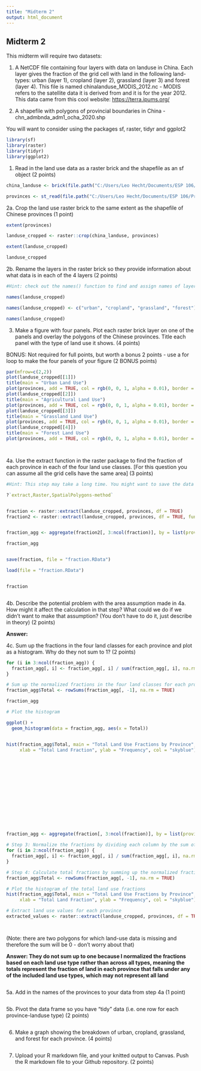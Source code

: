 ```yaml
---
title: "Midterm 2"
output: html_document
---
```


## Midterm 2

This midterm will require two datasets:

1. A NetCDF file containing four layers with data on landuse in China. Each layer gives the fraction of the grid cell with land in the following land-types: urban (layer 1), cropland (layer 2), grassland (layer 3) and forest (layer 4). This file is named chinalanduse_MODIS_2012.nc - MODIS refers to the satellite data it is derived from and it is for the year 2012. This data came from this cool website: <https://terra.ipums.org/>

2. A shapefile with polygons of provincial boundaries in China - chn_admbnda_adm1_ocha_2020.shp

You will want to consider using the packages sf, raster, tidyr and ggplot2

```r

library(sf)
library(raster)
library(tidyr)
library(ggplot2)


```

1. Read in the land use data as a raster brick and the shapefile as an sf object (2 points)

```r

china_landuse <- brick(file.path("C:/Users/Leo Hecht/Documents/ESP 106/chinalanduse_MODIS_2012.nc"))

provinces <- st_read(file.path("C:/Users/Leo Hecht/Documents/ESP 106/Province Shapefile/chn_admbnda_adm1_ocha_2020.shp"))


```

2a. Crop the land use raster brick to the same extent as the shapefile of Chinese provinces (1 point)

```r

extent(provinces)

landuse_cropped <- raster::crop(china_landuse, provinces)

extent(landuse_cropped) 

landuse_cropped


```

2b. Rename the layers in the raster brick so they provide information about what data is in each of the 4 layers (2 points)

```r

#Hint: check out the names() function to find and assign names of layers of raster objects

names(landuse_cropped)

names(landuse_cropped) <- c("urban", "cropland", "grassland", "forest")

names(landuse_cropped)


```

3. Make a figure with four panels. Plot each raster brick layer on one of the panels and overlay the polygons of the Chinese provinces. Title each panel with the type of land use it shows. (4 points)

BONUS: Not required for full points, but worth a bonus 2 points - use a for loop to make the four panels of your figure (2 BONUS points)

```r


par(mfrow=c(2,2))
plot(landuse_cropped[[1]])
title(main = "Urban Land Use")
plot(provinces, add = TRUE, col = rgb(0, 0, 1, alpha = 0.01), border = "black")
plot(landuse_cropped[[2]])
title(main = "Agricultural Land Use")
plot(provinces, add = TRUE, col = rgb(0, 0, 1, alpha = 0.01), border = "black")
plot(landuse_cropped[[3]])
title(main = "Grassland Land Use")
plot(provinces, add = TRUE, col = rgb(0, 0, 1, alpha = 0.01), border = "black")
plot(landuse_cropped[[4]])
title(main = "Forest Land Use")
plot(provinces, add = TRUE, col = rgb(0, 0, 1, alpha = 0.01), border = "black")




```

4a. Use the extract function in the raster package to find the fraction of each province in each of the four land use classes. [For this question you can assume all the grid cells have the same area] (3 points)

```r
#Hint: This step may take a long time. You might want to save the data frame after you extract the data so you don't have to run the code again. You can save objects in R as RData files (.Rdat) using save() and then read them in again using load(). 

?`extract,Raster,SpatialPolygons-method`


fraction <- raster::extract(landuse_cropped, provinces, df = TRUE)
fraction2 <- raster::extract(landuse_cropped, provinces, df = TRUE, fun = sum) 


fraction_agg <- aggregate(fraction2[, 3:ncol(fraction)], by = list(province_ID = fraction2$ID), FUN = sum)

fraction_agg


save(fraction, file = "fraction.RData")

load(file = "fraction.RData")


fraction



```

4b. Describe the potential problem with the area assumption made in 4a. How might it affect the calculation in that step? What could we do if we didn't want to make that assumption? (You don't have to do it, just describe in theory) (2 points)

**Answer: **

4c. Sum up the fractions in the four land classes for each province and plot as a histogram. Why do they not sum to 1? (2 points) 

```r




for (i in 3:ncol(fraction_agg)) {
  fraction_agg[, i] <- fraction_agg[, i] / sum(fraction_agg[, i], na.rm = TRUE)
}

# Sum up the normalized fractions in the four land classes for each province
fraction_agg$Total <- rowSums(fraction_agg[, -1], na.rm = TRUE)

fraction_agg

# Plot the histogram

ggplot() +
  geom_histogram(data = fraction_agg, aes(x = Total))


hist(fraction_agg$Total, main = "Total Land Use Fractions by Province",
     xlab = "Total Land Fraction", ylab = "Frequency", col = "skyblue")















fraction_agg <- aggregate(fraction[, 3:ncol(fraction)], by = list(province_ID = fraction$ID), FUN = sum)

# Step 3: Normalize the fractions by dividing each column by the sum of its values
for (i in 2:ncol(fraction_agg)) {
  fraction_agg[, i] <- fraction_agg[, i] / sum(fraction_agg[, i], na.rm = TRUE)
}

# Step 4: Calculate total fractions by summing up the normalized fractions for each province
fraction_agg$Total <- rowSums(fraction_agg[, -1], na.rm = TRUE)

# Plot the histogram of the total land use fractions
hist(fraction_agg$Total, main = "Total Land Use Fractions by Province",
     xlab = "Total Land Fraction", ylab = "Frequency", col = "skyblue")
```

```r

# Extract land use values for each province
extracted_values <- raster::extract(landuse_cropped, provinces, df = TRUE)




```

(Note: there are two polygons for which land-use data is missing and therefore the sum will be 0 - don't worry about that)

**Answer: They do not sum up to one because I normalized the fractions based on each land use type rather than across all types, meaning the totals represent the fraction of land in each province that falls under any of the included land use types, which may not represent all land**

```r

```

5a. Add in the names of the provinces to your data from step 4a (1 point)

```r

```

5b. Pivot the data frame so you have "tidy" data (i.e. one row for each province-landuse type) (2 points)

```r

```

6. Make a graph showing the breakdown of urban, cropland, grassland, and forest for each province. (4 points)

```r

```

7. Upload your R markdown file, and your knitted output to Canvas. Push the R markdown file to your Github repository. (2 points)
